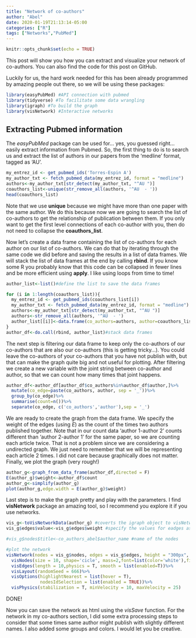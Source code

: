 ```yaml
---
title: "Network of co-authors"
author: "Abel"
date: 2020-01-19T21:13:14-05:00
categories: ["R"]
tags: ["Networks","PubMed"]
---
```


```r
knitr::opts_chunk$set(echo = TRUE)
```

This post will show you how you can extract and visualize your network of co-authors. You can also find the code for this post on GitHub.

Luckily for us, the hard work needed for this has been already programmed by amazing people out there, so we will be using these packages:

```r
library(easyPubMed) #API connection with pubmed
library(tidyverse) #To facilitate some data wrangling
library(igraph) #To build the graph
library(visNetwork) #Interactive networks
```

## Extracting Pubmed information

The *easyPubMed* package can be used for… yes, you guessed right… easily extract information from Pubmed. So, the first thing to do is to search us and extract the list of authors in our papers from the ‘medline’ format, tagged as ‘AU’.

```r
my_entrez_id <- get_pubmed_ids('Torres-Espin A')
my_author_txt <- fetch_pubmed_data(my_entrez_id, format = "medline")
authors<-my_author_txt[str_detect(my_author_txt, "^AU ")]
coauthors_list<-unique(str_remove_all(authors, '^AU  - '))
head(coauthors_list)
```

Note that we use **unique** because we might have more than one paper with the same author. We do this because now we are going to search the list of co-authors to get the relationship of publication between them. If you only want to get the first level connections of each co-author with you, then do not need to collapse the **coauthors_list**.

Now let’s create a data frame containing the list of co-authors for each author on our list of co-authors. We can do that by iterating through the same code we did before and saving the results in a list of data frames. We will stack the list of data frames at the end by calling **rbind**. If you know some R you probably know that this code can be collapsed in fewer lines and be more efficient using **apply**. I like using loops from time to time!


```r
author_list<-list()#define the list to save the data frames

for (i in 1:length(coauthors_list)){
  my_entrez_id <- get_pubmed_ids(coauthors_list[i])
  my_author_txt <- fetch_pubmed_data(my_entrez_id, format = "medline")
  authors<-my_author_txt[str_detect(my_author_txt, "^AU ")]
  authors<-str_remove_all(authors, '^AU  - ')
  author_list[[i]]<-data.frame(co_authors=authors, author=coauthors_list[i])
}
author_df<-do.call(rbind, author_list)#stack data frames
```

The next step is filtering our data frame to keep only the co-authors of our co-authors that are also our co-authors (this is getting tricky…). You could leave the co-authors of your co-authors that you have not publish with, but that can make the graph quite big and not useful for plotting. After filtering we create a new variable with the joint string between co-author and author, so that we can count how many times that joint happens.

```r
author_df<-author_df[author_df$co_authors%in%author_df$author,]%>%
  mutate(co_edge=paste(co_authors, author, sep = '_'))%>%
  group_by(co_edge)%>%
  summarise(count=n())%>%
  separate(co_edge, c('co_authors','author'),sep = '_')
```

We are ready to create the graph from the data frame. We specify the weight of the edges (using *E*) as the count of the times two authors published together. Note that in our count data ‘author 1-author 2’ counts different than ‘author 2-author 1’ for the same paper, so we are counting each article twice. That is not a problem since we are considering a undirected graph. We just need to remember that we will be representing each article 2 times. I did not care because graphically does not matter. Finally, we plot the graph (very rough!)

```r
author_g<-graph_from_data_frame(author_df,directed = F)
E(author_g)$weight<-author_df$count
author_g<-simplify(author_g)
plot(author_g,edge.width = E(author_g)$weight)
```

Last step is to make the graph pretty and play with the parameters. I find **visNetwork** package an amazing tool, so I recommend you explore it if you use networks.

```r
vis_g<-toVisNetworkData(author_g) #coverts the igraph object to visNetwork
vis_g$edges$value<-vis_g$edges$weight #specify the values for eadges as the weights (number of papers for pairs)

#vis_g$nodes$title<-co_authors_abel$author_name #name of the nodes

#plot the network  
visNetwork(nodes = vis_g$nodes, edges = vis_g$edges, height = "300px", width = '300px')%>%
  visNodes(size = 10, shape='cicle', mass=2,font=list(color='white'),fixed = F) %>%
  visEdges(length = 10,physics = T, smooth = list(enabled=T))%>%
  visLayout(randomSeed = 666)%>%
  visOptions(highlightNearest = list(hover = T), 
             nodesIdSelection = list(enabled = TRUE))%>%
  visPhysics(stabilization = T, minVelocity = 10, maxVelocity = 25)
```

DONE!

Now you can save the network as html using the *visSave* function. For the network in my co-authors section, I did some extra processing steps to consider that some times same author might publish with slightly different names. I also added some groups and colors. I would let you be creative.



